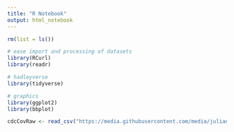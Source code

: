 ```yaml
---
title: "R Notebook"
output: html_notebook
---
```


```r
rm(list = ls())
```

```r
# ease import and processing of datasets
library(RCurl)
library(readr)

# hadleyverse
library(tidyverse)

# graphics
library(ggplot2)
library(bbplot)
```

```r
cdcCovRaw <- read_csv("https://media.githubusercontent.com/media/juliansim1729/exploratory/master/Data_Sources/cov19_surveillance.csv")
```
